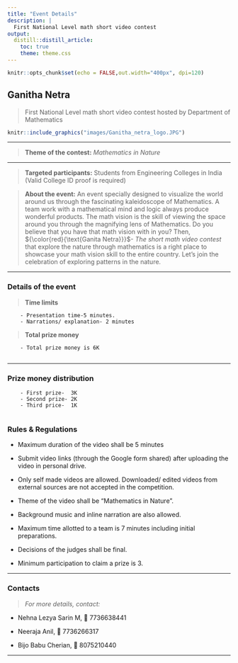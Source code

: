 ---
title: "Event Details"
description: |
  First National Level math short video contest
output:
  distill::distill_article:
    toc: true
    theme: theme.css
---

```{r setup, include=FALSE}
knitr::opts_chunk$set(echo = FALSE,out.width="400px", dpi=120)
```

## Ganitha Netra

> First National Level math short video contest hosted by Department of Mathematics

```{r ,fig.align = 'center',out.width="50%", fig.cap="Logo of Ganitha Netra event"}
knitr::include_graphics("images/Ganitha_netra_logo.JPG")
```


----

> **Theme of the contest:** *Mathematics in Nature*

----

> **Targeted participants:** Students from Engineering Colleges in India (Valid College ID proof is required)

> **About the event:** An event specially designed to visualize the world around us through the fascinating kaleidoscope of Mathematics. A team work with a mathematical mind and logic always produce wonderful products. The math vision is the skill of viewing the space around you through the magnifying lens of Mathematics. Do you believe that you have that math vision with in you? Then, ${\color{red}{\text{Ganita Netra}}}$- *The short math video contest* that explore the nature through mathematics is a right place to showcase your math vision skill to the entire country. Let's join the celebration of exploring patterns in the nature.

----

### Details of the event

> **Time limits**

        - Presentation time-5 minutes.
        - Narrations/ explanation- 2 minutes


        
> **Total prize money**

        - Total prize money is 6K
        
----

### Prize money distribution

        - First prize-  3K
        - Second prize- 2K
        - Third price-  1K
        
### Rules & Regulations

   - Maximum duration of the video shall be 5 minutes
   
   -  Submit video links (through the Google form shared) after uploading the video in personal drive.
   
   -  Only self made videos are allowed. Downloaded/ edited videos from external sources are not accepted in the competition. 
   - Theme of the video shall be "Mathematics in Nature".
   - Background music and inline narration are also allowed.
   - Maximum time allotted to a team is 7 minutes including initial preparations.
   - Decisions of the judges shall be final.
   - Minimum participation to claim a prize is 3.

----

### Contacts

>*For more details, contact:*


- Nehna Lezya Sarin M, 📱 7736638441

- Neeraja Anil, 📱 7736266317

- Bijo Babu Cherian, 📱 8075210440


----


